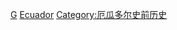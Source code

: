 {{Commons category}}

[[Category:厄瓜多地理|G]]
[[Category:南美洲各國地質|Ecuador]]
[[Category:厄瓜多尔史前历史|Category:厄瓜多尔史前历史]]